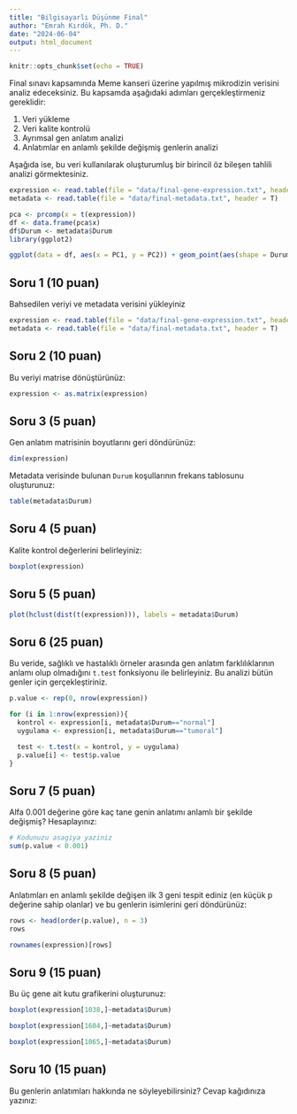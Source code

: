 ```yaml
---
title: "Bilgisayarlı Düşünme Final"
author: "Emrah Kırdök, Ph. D."
date: "2024-06-04"
output: html_document
---
```


```r
knitr::opts_chunk$set(echo = TRUE)
```

Final sınavı kapsamında Meme kanseri üzerine yapılmış mikrodizin verisini analiz edeceksiniz. Bu kapsamda aşağıdaki adımları gerçekleştirmeniz gereklidir:

1. Veri yükleme
2. Veri kalite kontrolü
3. Ayrımsal gen anlatım analizi
4. Anlatımlar en anlamlı şekilde değişmiş genlerin analizi

Aşağıda ise, bu veri kullanılarak oluşturumluş bir birincil öz bileşen tahlili analizi görmektesiniz. 

```r
expression <- read.table(file = "data/final-gene-expression.txt", header = T)
metadata <- read.table(file = "data/final-metadata.txt", header = T)

pca <- prcomp(x = t(expression))
df <- data.frame(pca$x)
df$Durum <- metadata$Durum
library(ggplot2)

ggplot(data = df, aes(x = PC1, y = PC2)) + geom_point(aes(shape = Durum, color = Durum)) + theme_bw()
```

## Soru 1 (10 puan)

Bahsedilen veriyi ve metadata verisini yükleyiniz

```r
expression <- read.table(file = "data/final-gene-expression.txt", header = T)
metadata <- read.table(file = "data/final-metadata.txt", header = T)

```

## Soru 2 (10 puan)

Bu veriyi matrise dönüştürünüz:

```r
expression <- as.matrix(expression)
```

## Soru 3 (5 puan)

Gen anlatım matrisinin boyutlarını geri döndürünüz:

```r
dim(expression)
```

Metadata verisinde bulunan `Durum` koşullarının frekans tablosunu oluşturunuz:

```r
table(metadata$Durum)
```

## Soru 4 (5 puan)

Kalite kontrol değerlerini belirleyiniz:

```r
boxplot(expression)
```

## Soru 5 (5 puan)

```r
plot(hclust(dist(t(expression))), labels = metadata$Durum)
```

## Soru 6 (25 puan)

Bu veride, sağlıklı ve hastalıklı örneler arasında gen anlatım farklılıklarının anlamı olup olmadığını `t.test` fonksiyonu ile belirleyiniz. Bu analizi bütün genler için gerçekleştiriniz. 

```r
p.value <- rep(0, nrow(expression))

for (i in 1:nrow(expression)){
  kontrol <- expression[i, metadata$Durum=="normal"]
  uygulama <- expression[i, metadata$Durum=="tumoral"]

  test <- t.test(x = kontrol, y = uygulama)
  p.value[i] <- test$p.value
}
```

## Soru 7 (5 puan)

Alfa 0.001 değerine göre kaç tane genin anlatımı anlamlı bir şekilde değişmiş? Hesaplayınız:

```r
# Kodunuzu asagiya yaziniz
sum(p.value < 0.001)
```

## Soru 8 (5 puan)

Anlatımları en anlamlı şekilde değişen ilk 3 geni tespit ediniz (en küçük p değerine sahip olanlar) ve bu genlerin isimlerini geri döndürünüz:

```r
rows <- head(order(p.value), n = 3)
rows

rownames(expression)[rows]
```

## Soru 9 (15 puan)

Bu üç gene ait kutu grafikerini oluşturunuz:

```r
boxplot(expression[1038,]~metadata$Durum)

boxplot(expression[1604,]~metadata$Durum)

boxplot(expression[1065,]~metadata$Durum)
```

## Soru 10 (15 puan)

Bu genlerin anlatımları hakkında ne söyleyebilirsiniz? Cevap kağıdınıza yazınız:

>
>
>
>
>
>

